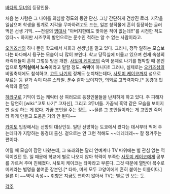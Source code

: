 [[바다의 무녀]]의 등장인물.

처음 본 사람은 그 나이를 의심할 정도의 동안 단신. 그냥 간단하게 건방진 로리.
지각을 일삼으며 학생을 핑계로 지각을 무마하려고도 드는, 일본 창작물에 흔히 등장하는 글러먹은 선생 기믹. ~~전설의 [[명대사]] "아버지한테도 맞아본 적이 없는데!!"를 시전한 적도 있다~~
하지만 시즈쿠의 발언으로는 푼수인 척하는 알 수 없는 사람이라고.

[[오키즈섬]]의 하나 뿐인 학교에서 사회과 선생님을 맡고 있다. 그러나, 정작 일하는 모습보다는 바다에서 뒹구는 모습이 더 많이 보인다. 학교 당직실에 머물고 있으며 천재 속성의 캐릭터들이 흔히 그렇듯 방은 개판. [[사토미 케이코]]의 숙박 문제로 나기를 협박할 때 본인 입으로 '''당직실에서 노숙'''이라고 말할 정도. '''숙박'''이 아니다!!
그러나, 실제로는 [[오키즈섬]]의 비밀축제에도 참석하고, [[고토 나기]]의 정체도 눈치채는데다, [[사토미 케이코]]까지 섬으로 부르는 등 겉과 속이 다른 스타일. 푼수 같아 보이지만, 의외로 고학력자다.[* 동경대 민속학과 졸업]

[[하라구로]] 기믹이 있는 캐릭터 상 여러모로 등장인물들을 난처하게 하고 있다. 주 피해자는 당연히 [wiki:"고토 나기" 고자신], 그리고 3무녀들. 가끔씩 흑막 같은 모습을 보이지만 실상 하는 게 없다. 가끔 조언을 주는 정도. ~~물론 그 조언들이라는 게 고민만 죽어라 하게 만들고 도움은 거의 안 된다~~

[[카이토]] 입장에서는 선망의 대상인듯. 일단 선망하는 도쿄에서 왔다는 데서부터 먹어 주는데다가 지망하는 동경대 출신. 겉으로는 안 그런 척해도 ~~데레데레~~ 잘 챙겨주는 편이다.

어릴 때 모습이 잠깐 나왔는데, 그 또래와는 달리 연예계나 TV 따위에는 별 관심 없는 역덕이었던 듯. 일 때문에 학교에 별로 나오지 않아 학력이 부족한 [[사토미 케이코]]에게 공부를 가르쳐 주며 친해졌다. 사토미 케이코는 타마라고 부른다. 그것 때문에 열받아 복수로 미케라는 별명을 붙여준 장본인.[* 타마, 미케 모두 고양이에게 흔히 붙이는 이름이다.] 물론 이 ~~역덕 속성~~ 취향은 지금도 변하지 않아서 TV는 별로 안 보는 듯.

[[각주]]

